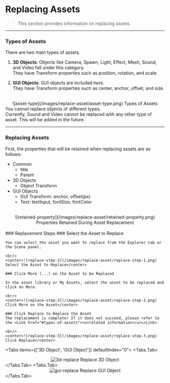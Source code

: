 
# Replacing Assets

> This section provides information on replacing assets.

---

### Types of Assets

There are two main types of assets.

1. **3D Objects**: Objects like Camera, Spawn, Light, Effect, Mesh, Sound, and Video fall under this category.
   <br/>They have Transform properties such as position, rotation, and scale.

2. **GUI Objects**: GUI objects are included here. 
   <br/>They have Transform properties such as center, anchor, offset, and size.

<br/>
<center>![asset-type](/images/replace-asset/asset-type.png) Types of Assets</center>

<Callout type="error">
    You cannot replace objects of different types.
    <br/>Currently, Sound and Video cannot be replaced with any other type of asset. This will be added in the future.
</Callout>
<br/>

---

### Replacing Assets

First, the properties that will be retained when replacing assets are as follows:
- Common
    - title
    - Parent
- 3D Objects
    - Object Transform
- GUI Objects
    - GUI Transform: anchor, offset(px)
    - Text: textInput, fontSize, fontColor

<br/>
<center>![retained-property](/images/replace-asset/retained-property.png) Properties Retained During Asset Replacement</center>

<br/>
### Replacement Steps
<Steps>
    ### Select the Asset to Replace

    You can select the asset you want to replace from the Explorer tab or the Scene panel.

    <br/>
    <center>![replace-step-1](/images/replace-asset/replace-step-1.png) Select the Asset to Replace</center>

    ### Click More (...) on the Asset to be Replaced

    In the asset library or My Assets, select the asset to be replaced and click on More.

    <br/>
    <center>![replace-step-2](/images/replace-asset/replace-step-2.png) Click More on the Asset</center>

    ### Click Replace to Replace the Asset
    The replacement is complete! If it does not succeed, please refer to the <Link href="#types-of-assets"><u>related information</u></Link>.

    <br/>
    <center>![replace-step-3](/images/replace-asset/replace-step-3.png) Click Replace</center>
</Steps>

<Tabs items={['3D Object', 'GUI Object']} defaultIndex="0">
    <Tabs.Tab>
        <center>![3d-replace](/images/replace-asset/3d-replace.gif) Replace 3D Object</center>
    </Tabs.Tab>
    <Tabs.Tab>
        <center>![gui-replace](/images/replace-asset/gui-replace.gif) Replace GUI Object</center>
    </Tabs.Tab>
</Tabs>
